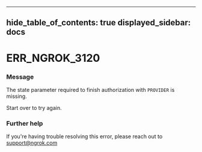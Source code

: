

---
hide_table_of_contents: true
displayed_sidebar: docs
---


# ERR_NGROK_3120

### Message
The state parameter required to finish authorization with `PROVIDER` is missing.

Start over to try again.

<ErrorDetails />



### Further help
If you're having trouble resolving this error, please reach out to [support@ngrok.com](mailto:support@ngrok.com?subject=Help%20with%20ERR_NGROK_3120)

